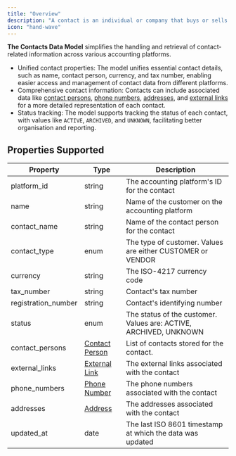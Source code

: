 ```yaml
---
title: "Overview"
description: "A contact is an individual or company that buys or sells goods or services from a business. Commonly referred  to a customer on a corresponding invoice or a vendor for a bill"
icon: "hand-wave"
---
```


**The Contacts Data Model** simplifies the handling and retrieval of contact-related information across various accounting platforms. 

* Unified contact properties: The model unifies essential contact details, such as name, contact person, currency, and tax number, enabling easier access and management of contact data from different platforms.
* Comprehensive contact information: Contacts can include associated data like [contact persons](/docs/contact-person), [phone numbers](/docs/phone-number), [addresses](/docs/address), and [external links](/docs/external-link) for a more detailed representation of each contact.
* Status tracking: The model supports tracking the status of each contact, with values like `ACTIVE`, `ARCHIVED`, and `UNKNOWN`, facilitating better organisation and reporting.

  
## Properties Supported

| Property             | Type                                   | Description                                                       |
| -------------------- | -------------------------------------- | ----------------------------------------------------------------- |
| platform\_id         | string                                 | The accounting platform's ID for the contact                      |
| name                 | string                                 | Name of the customer on the accounting platform                   |
| contact\_name        | string                                 | Name of the contact person for the contact                        |
| contact\_type        | enum                                   | The type of customer. Values are either CUSTOMER or VENDOR        |
| currency             | string                                 | The ISO-4217 currency code                                        |
| tax\_number          | string                                 | Contact's tax number                                              |
| registration\_number | string                                 | Contact's identifying number                                      |
| status               | enum                                   | The status of the customer. Values are: ACTIVE, ARCHIVED, UNKNOWN |
| contact\_persons     | [Contact Person](/docs/contact-person) | List of contacts stored for the contact.                          |
| external\_links      | [External Link](/docs/external-link)   | The external links associated with the contact                    |
| phone\_numbers       | [Phone Number](/docs/phone-number)     | The phone numbers associated with the contact                     |
| addresses            | [Address](/docs/address)               | The addresses associated with the contact                         |
| updated\_at          | date                                   | The last ISO 8601 timestamp at which the data was updated         |